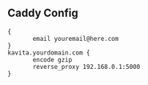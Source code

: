## Caddy Config
 ```
{
        email youremail@here.com
}
kavita.yourdomain.com {
        encode gzip
        reverse_proxy 192.168.0.1:5000
}
```
